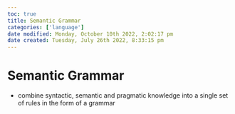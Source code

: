 ```yaml
---
toc: true
title: Semantic Grammar
categories: ['language']
date modified: Monday, October 10th 2022, 2:02:17 pm
date created: Tuesday, July 26th 2022, 8:33:15 pm
---
```


# Semantic Grammar
- combine syntactic, semantic and pragmatic knowledge into a single set of rules in the form of a grammar



